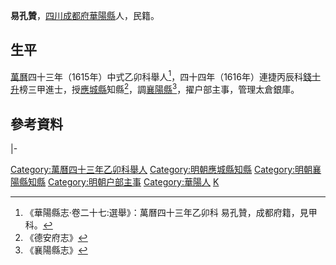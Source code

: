 '''易孔贊'''，[[四川|四川]][[成都府|成都府]][[華陽縣|華陽縣]]人，民籍。

==生平==
[[萬曆|萬曆]]四十三年（1615年）中式乙卯科舉人<ref>《華陽縣志·卷二十七:選舉》：萬曆四十三年乙卯科 易孔贊，成都府籍，見甲科。</ref>，四十四年（1616年）連捷丙辰科[[錢士升|錢士升]]榜三甲進士，授[[應城縣|應城縣]]知縣<ref>《德安府志》</ref>，調[[襄陽縣|襄陽縣]]<ref>《襄陽縣志》</ref>，擢户部主事，管理太倉銀庫。

==參考資料==
{{reflist}}

{{start box}}
{{s-off}}
{{s-before|[[李思啟|李思啟]]}}
{{s-title|明朝襄陽縣知縣|萬曆年間}}
{{s-after|[[樊一蘅|樊一蘅]]}}
|-
{{s-before|[[胡公冑|胡公冑]]}}
{{s-title|明朝荊州府知府|崇禎年間}}
{{s-after|[[高斗樞|高斗樞]]}}
{{end box}}

{{明朝人物小作品}}

{{萬曆四十四年丙辰科殿試金榜}}
{{DEFAULTSORT:Yi易}}
[[Category:萬曆四十三年乙卯科舉人|Category:萬曆四十三年乙卯科舉人]]
[[Category:明朝應城縣知縣|Category:明朝應城縣知縣]]
[[Category:明朝襄陽縣知縣|Category:明朝襄陽縣知縣]]
[[Category:明朝户部主事|Category:明朝户部主事]]
[[Category:華陽人|Category:華陽人]]
[[Category:易姓|K]]